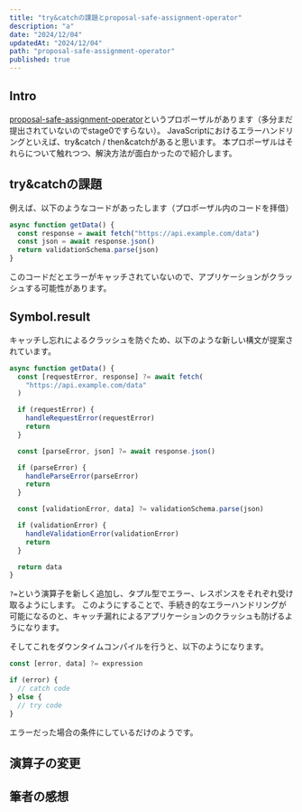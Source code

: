 ```yaml
---
title: "try&catchの課題とproposal-safe-assignment-operator"
description: "a"
date: "2024/12/04"
updatedAt: "2024/12/04"
path: "proposal-safe-assignment-operator"
published: true
---
```


## Intro

[proposal-safe-assignment-operator](https://github.com/arthurfiorette/proposal-safe-assignment-operator)というプロポーザルがあります（多分まだ提出されていないのでstage0ですらない）。
JavaScriptにおけるエラーハンドリングといえば、try&catch / then&catchがあると思います。
本プロポーザルはそれらについて触れつつ、解決方法が面白かったので紹介します。

## try&catchの課題

例えば、以下のようなコードがあったします（プロポーザル内のコードを拝借）

```ts
async function getData() {
  const response = await fetch("https://api.example.com/data")
  const json = await response.json()
  return validationSchema.parse(json)
}
```

このコードだとエラーがキャッチされていないので、アプリケーションがクラッシュする可能性があります。

## Symbol.result

キャッチし忘れによるクラッシュを防ぐため、以下のような新しい構文が提案されています。

```ts
async function getData() {
  const [requestError, response] ?= await fetch(
    "https://api.example.com/data"
  )

  if (requestError) {
    handleRequestError(requestError)
    return
  }

  const [parseError, json] ?= await response.json()

  if (parseError) {
    handleParseError(parseError)
    return
  }

  const [validationError, data] ?= validationSchema.parse(json)

  if (validationError) {
    handleValidationError(validationError)
    return
  }

  return data
}
```

`?=`という演算子を新しく追加し、タプル型でエラー、レスポンスをそれぞれ受け取るようにします。
このようにすることで、手続き的なエラーハンドリングが可能になるのと、キャッチ漏れによるアプリケーションのクラッシュも防げるようになります。

そしてこれをダウンタイムコンパイルを行うと、以下のようになります。

```ts
const [error, data] ?= expression

if (error) {
  // catch code
} else {
  // try code
}
```

エラーだった場合の条件にしているだけのようです。

## 演算子の変更

## 筆者の感想
